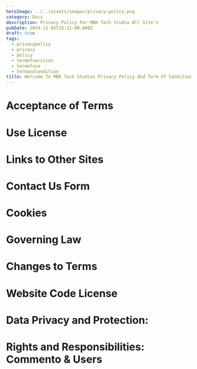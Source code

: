 ```yaml
---
heroImage: ../../assets/images/privacy-policy.png
category: Docs
description: Privacy Policy For MBK Tech Studio All Site's
pubDate: 2024-11-05T16:31:00.000Z
draft: true
tags:
  - privacypolicy
  - privacy
  - policy
  - termofservices
  - termofuse
  - termandcondition
title: Welcome To MBK Tech Studios Privacy Policy And Term Of Conditions.
---
```



# Acceptance of Terms

# Use License

# Links to Other Sites

# Contact Us Form

# Cookies

# Governing Law

# Changes to Terms

# Website Code License

# Data Privacy and Protection:

# Rights and Responsibilities: Commento & Users
